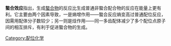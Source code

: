 {{unreferenced|time=2010-09-11T06:57:22+00:00}}
'''螯合效应'''指出，生成[[螯合物|螯合物]]的反应比生成普通非螯合配合物的反应在能量上更有利。它主要由两个因素导致，一是熵增作用——螯合反应熵变高过普通配位反应，因需用配体分子数较少；另一则是焓作用——同一多齿配体减少了多个配位点原子间的相互排斥，有利于促进螯合物的生成。

[[Category:配位化学|Category:配位化学]]
{{chem-stub}}